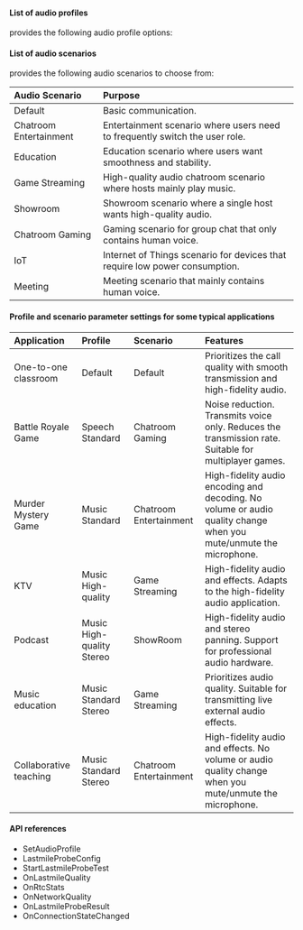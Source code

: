 <PlatformWrapper platform="unity">

#### List of audio profiles

<Vg k="SDK" /> provides the following audio profile options:


#### List of audio scenarios

<Vg k="SDK" /> provides the following audio scenarios to choose from:

|Audio Scenario |Purpose|
|:---|:---|
|Default | Basic communication.|
|Chatroom Entertainment |Entertainment scenario where users need to frequently switch the user role.|
|Education |Education scenario where users want smoothness and stability.|
|Game Streaming |High-quality audio chatroom scenario where hosts mainly play music.|
|Showroom |Showroom scenario where a single host wants high-quality audio.|
|Chatroom Gaming |Gaming scenario for group chat that only contains human voice.|
|IoT |Internet of Things scenario for devices that require low power consumption.|
|Meeting |Meeting scenario that mainly contains human voice.|

#### Profile and scenario parameter settings for some typical applications

|Application |Profile |Scenario |Features|
|:---|:---|:---|:---|
|One-to-one classroom |Default |Default | Prioritizes the call quality with smooth transmission and high-fidelity audio.|
|Battle Royale Game	|Speech Standard |Chatroom Gaming |Noise reduction. Transmits voice only. Reduces the transmission rate. Suitable for multiplayer games.|
|Murder Mystery Game |Music Standard |Chatroom Entertainment |High-fidelity audio encoding and decoding. No volume or audio quality change when you mute/unmute the microphone.|
|KTV |Music High-quality |Game Streaming |High-fidelity audio and effects. Adapts to the high-fidelity audio application.|
|Podcast |Music High-quality Stereo |ShowRoom |High-fidelity audio and stereo panning. Support for professional audio hardware.|
|Music education |Music Standard Stereo |Game Streaming |Prioritizes audio quality. Suitable for transmitting live external audio effects.|
|Collaborative teaching	|Music Standard Stereo |Chatroom Entertainment |High-fidelity audio and effects. No volume or audio quality change when you mute/unmute the microphone.|

#### API references


- <Link to="{{global.API_REF_UNITY_ROOT_VOICE_SDK}}/class_irtcengine.html#ariaid-title118">SetAudioProfile</Link>

- <Link to="{{global.API_REF_UNITY_ROOT_VOICE_SDK}}/rtc_api_data_type.html#class_lastmileprobeconfig">LastmileProbeConfig</Link>

- <Link to="{{global.API_REF_UNITY_ROOT_VOICE_SDK}}/class_irtcengine.html#api_startlastmileprobetest">StartLastmileProbeTest</Link>

- <Link to="{{global.API_REF_UNITY_ROOT_VOICE_SDK}}/class_irtcengineeventhandler.html#callback_onlastmilequality">OnLastmileQuality</Link>

- <Link to="{{global.API_REF_UNITY_ROOT_VOICE_SDK}}/class_irtcengineeventhandler.html#ariaid-title56">OnRtcStats</Link>

- <Link to="{{global.API_REF_UNITY_ROOT_VOICE_SDK}}/class_irtcengineeventhandler.html#ariaid-title45">OnNetworkQuality</Link>

- <Link to="{{global.API_REF_UNITY_ROOT_VOICE_SDK}}/class_irtcengineeventhandler.html#ariaid-title37">OnLastmileProbeResult</Link>

- <Link to="{{global.API_REF_UNITY_ROOT_VOICE_SDK}}/class_irtcengineeventhandler.html#ariaid-title22">OnConnectionStateChanged</Link>

</PlatformWrapper>
